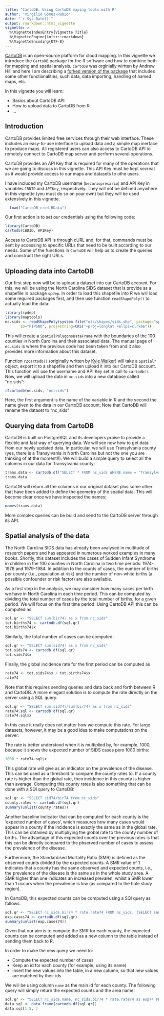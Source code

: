 ```yaml
---
title: "CartoDB: Using CartoDB maping tools with R"
author: "Virgilio Gómez-Rubio"
date: "`r Sys.Date()`"
output: rmarkdown::html_vignette
vignette: >
  %\VignetteIndexEntry{Vignette Title}
  %\VignetteEngine{knitr::rmarkdown}
  %\VignetteEncoding{UTF-8}
---
```


[CartoDB](https://cartodb.com/)  is an open-source platform for cloud mapping.
In this vignette we introduce the `CartoDB` package for the R software and how
to combine both for mapping and spatial analysis.  `CartoDB` was orginially
wirtten by Andrew Hill and here I am describing a [forked version of the 
package](https://github.com/becarioprecario/cartodb-r)
that includes some other functionalities, such data, data importing, handling
of named maps, etc.

In this vignette you will learn:

- Basics about CartoDB API
- How to upload data to CartoDB from R
- ...

## Introduction

CartoDB provides limited free services through their web interface. These
includes an easy-to-use interface to upload data and a simple map inerface to
produce maps. All registered users can also access to CartoDB API to remotely
connect to CartoDB map server and perform several operations.

CartoDB provides an API Key that is required for many of the operations that we
are going to discuss in this vignette. This API Key must be kept secreat as it
would provide access to our maps and datasets to othe users.


I have included my CartoDB username (`becarioprecario`) and API Key in
variables `CBDID` and `APIKey`, respectively. They will not be defined
anywhere in this vignette (you must do so on your own) but they will
be used extensively in this vignette.

```r
  load("CartoDB_cred.RData")
```

Our first action is to set our credentials using the following code:

```r
library(CartoDB)
cartodb(CBDID, APIKey)
```

Access to CartoDB API is through cURL and, for that, commands must be
sent by accessing to specific URLs that need to be built according to our
needs. Some of the functions in `CartoDB` will help us to create the
queries and construct the right URLs.

## Uploading data into CartoDB

Our first step now will be to upload a dataset into our CartoDB account.
For this, we will be using the North Carolina SIDS dataset that is
provide as a shapefile in package `spdep`. In order to load this
shapefile into R we will load some required packages first, and then
use function `readShapePoly()` to actually load the data:

```r
library(spdep)
library(maptools)
nc.sids <- readShapePoly(system.file("etc/shapes/sids.shp", package="spdep")[1],
       ID="FIPSNO", proj4string=CRS("+proj=longlat +ellps=clrk66"))
```

This will create a `SpatialPolygonsDataFrame` with the boundaries of the 100
counties in North Carolina and their associated data. The manual page of
`nc.sids` is where the previous code has been taken from and it also provides
more information about this dataset.

Function `r2cartodb()` (originally written by [Kyle Walker](https://rpubs.com/walkerke/r2cartodb)) will take a `Spatial*` object, export it to a shapefile
and then upload it into our CartoDB account. This function will use
the username and API Key set in call to `cartodb()`. Now, we will
upload the data in `nc.sids` into a new database called "nc.sids":

```r
r2cartodb(nc.sids, "nc.sids")
```

Here, the first argument is the name of the variable in R and the second
the name given to the data in our CartoDB account. Note that CartoDB
will rename the dataset to "nc_sids"

## Querying data from CartoDB

CartoDB is built on PostgreSQL and its developers praise to provide a
flexible and fast way of querying data. We will see now how to get data
from our newly updated data. In particular, we will use Transylvania county
(yes, there is a Transylvania in North Carolina but not the one you are
thinking of at the moment!!). We will build a simple query to select all
the columns in our data for Transylvania county:


```r
trans.data <- cartodb.df("SELECT * FROM nc_sids WHERE name = 'Transylvania'")
trans.data
```

CartoDB will return all the columns ir our original dataset plus some other
that have been added to define the geometry of the spatial data.
This will become clear once we have inspected the names:

```r
names(trans.data)
```

More complex queries can be build and send to the CartoDB server through its 
API.

## Spatial analysis of the data

The North Carolina SIDS data has already been analysed in multitude of research
papers and has appeared in numerous worked examples in many books.  Shortly,
this dataset includes the cases of Sudden Infant Syndrome in children in the
100 counties in North Carolina in two time periods: 1974-1978 and 1979-1984.
In addition to the counts of cases, the number of births per county (i.e.,
population at risk) and the number of non-white births (a possible confounder
or risk factor) are also available.

As a first step in the analysis, we may consider how many cases per birth we
have in North Carolina in each time period. This can be computed by dividing
the total number of cases by the total number of births, for a given period.
We will focus on the first time period. Using CartoDB API this can
be computed as:

```r
sql.qr <- "SELECT sum(bir74) as x from nc_sids"
tot.births74 <- cartodb.df(sql.qr)
tot.births74$x
```

Similarly, the total number of cases can be computed:

```r
sql.qr <- "SELECT sum(sid74) as x from nc_sids"
tot.sids74 <- cartodb.df(sql.qr)
tot.sids74$x
```

Finally, the global incidence rate for the first period can be computed as

```r
rate74 <- tot.sids74$x / tot.births74$x
rate74
```

Note that this requires sending queries and data back and forth between
R and CartoDB. A more ellegant solution is to compute the rate directly
on the server using a SQL query:

```r
sql.qr <- "SELECT sum(sid74)/sum(bir74) as x from nc_sids"
rate74.sql <- cartodb.df(sql.qr)
rate74.sql$x
```

In this case it really does not matter how we compute this rate. For large
datasets, however, it may be a good idea to make computations on the server.

The rate is better understood when it is multiplied by, for example, 1000,
because it shows the expected number of SIDS cases pero 1000 births:

```r
1000 * rate74.sql$x
```

This global rate will give as an indicator on the prevalence of the disease.
This can be used as a threshold to compare the county rates to. If a county
rate is higher than the global rate, then incidence in this county is higher
than average. Computing this county rates is also something that
can be done with a SQl query to CartoDB:

```r
sql.qr <- "SELECT sid74/bir74 from nc_sids"
county.rates <- cartodb.df(sql.qr)
summary(unlist(county.rates))
```

Another baseline indicator that can be computed for each county is the
'expected number of cases', which measures how many cases would appear in a
county if the incidence is exactly the same as in the global rate.  This can be
obtained by multipliying the global rate to the county number of births.
The advantage of this expected counts over the previous rates is that this
can be directly compared to the pbserved number of cases to assess
the prevalence of the disease.

Furthermore, the Standardised Mortality Ratio (SMR) is defined as the observed
counts divided by the expected counts. A SMR value of 1 indicates that a
county has the same observed and expected counts, i.e., the prevalence
of the disease is the same as in the whole study area. A SMR higher than one
indicates an increased prevalen, whilst a SMR lower than 1 occurs when
the prevalence is low (as compared to the hole study region).

In CartoDB, this expected counts can be computed using a SQl query as
follows:

```r
sql.qr <- "SELECT nc_sids.bir74 * rate.rate74 FROM nc_sids, (SELECT sum(sid74)/sum(bir74) as rate74 FROM nc_sids) rate"
exp.cases74 <- cartodb.df(sql.qr)
summary(unlist(exp.cases74))
```
Given that our aim is to compute the SMR for each county, the expected
counts can be computed and added as a new column to the table instead
of sending them back to R.

In order to make the new query we need to:

- Compute the expected number of cases
- Keep an id for each county (for example, using its name)
- Insert the new values into the table, in a new column, so that new values are matched by their ids

We will be using column `name` as the main id for each county. The following
query will simply return the expected counts and the area name:


```r
sql.qr <- "SELECT nc_sids.name, nc_sids.bir74 * rate.rate74 as exp74 FROM nc_sids, (SELECT sum(sid74)/sum(bir74) as rate74 FROM nc_sids) rate"
data.sql <- data.frame(cartodb.df(sql.qr))
data.sql[1:5, ]
```
